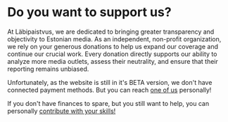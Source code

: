 # Do you want to support us?

At Läbipaistvus, we are dedicated to bringing greater transparency and objectivity to Estonian media. As an independent, non-profit organization, we rely on your generous donations to help us expand our coverage and continue our crucial work. Every donation directly supports our ability to analyze more media outlets, assess their neutrality, and ensure that their reporting remains unbiased.

Unfortunately, as the website is still in it's BETA version, we don't have connected payment methods. But you can reach [one of us](/about) personally!

If you don't have finances to spare, but you still want to help, you can personally [contribute with your skills!](/contribute)
